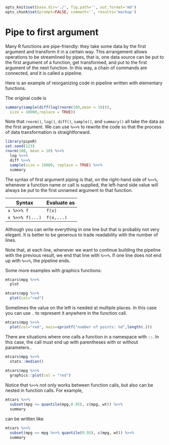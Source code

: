 ```r
opts_knit$set(base.dir='./', fig.path='', out.format='md')
opts_chunk$set(prompt=FALSE, comment='', results='markup')
```

# Pipe to first argument

Many R functions are pipe-friendly: they take some data by the first argument and transform it in a certain way. This arrangement allows operations to be streamlined by pipes, that is, one data source can be put to the first argument of a function, get transformed, and put to the first argument of the next function. In this way, a chain of commands are connected, and it is called a pipeline.

Here is an example of reorganizing code in pipeline written with elementary functions.

The original code is

```r
summary(sample(diff(log(rnorm(100,mean = 10))),
  size = 10000,replace = TRUE))
```

Note that `rnorm()`, `log()`, `diff()`, `sample()`, and `summary()` all take the data as the first argument. We can use `%>>%` to rewrite the code so that the process of data transformation is straightforward.

```r
library(pipeR)
set.seed(123)
rnorm(100, mean = 10) %>>%
  log %>>%
  diff %>>%
  sample(size = 10000, replace = TRUE) %>>%
  summary
```

The syntax of first argument piping is that, on the right-hand side of `%>>%`, whenever a function name or call is supplied, the left-hand side value will always be put to the first unnamed argument to that function.

| Syntax | Evaluate as |
|--------|-------------|
|`x %>>% f`| `f(x)` |
|`x %>>% f(...)`| `f(x,...)` |

Although you can write everything in one line but that is probably not very elegant. It is better to be generous to trade readability with the number of lines. 

Note that, at each line, whenever we want to continue building the pipeline with the previous result, we end that line with `%>>%`. If one line does not end up with `%>>%`, the pipeline ends.

Some more examples with graphics functions:

```r
mtcars$mpg %>>%
  plot
```

```r
mtcars$mpg %>>%
  plot(col="red")
```

Sometimes the value on the left is needed at multiple places. In this case you can use `.` to represent it anywhere in the function call.

```r
mtcars$mpg %>>%
  plot(col="red", main=sprintf("number of points: %d",length(.)))
```

There are situations where one calls a function in a namespace with `::`. In this case, the call must end up with parentheses with or without parameters..

```r
mtcars$mpg %>>%
  stats::median()
  
mtcars$mpg %>>%
  graphics::plot(col = "red")
```

Notice that `%>>%` not only works between function calls, but also can be nested in function calls. For example,

```r
mtcars %>>%
  subset(mpg <= quantile(mpg,0.95), c(mpg, wt)) %>>%
  summary
```

can be written like 

```r
mtcars %>>%
  subset(mpg <= mpg %>>% quantile(0.95), c(mpg, wt)) %>>%
  summary
```

